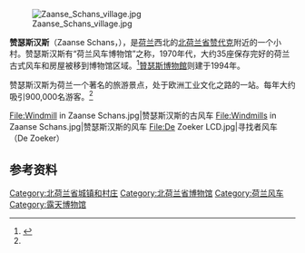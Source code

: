 
[[File:Zaanse_Schans_village.jpg|thumb]]

'''赞瑟斯汉斯'''（Zaanse Schans，{{IPA-nl|ˈzaːnsə ˈsxɑns}}），是[[荷兰|荷兰]]西北的[[北荷兰省|北荷兰省]][[赞代克|赞代克]]附近的一个小村。赞瑟斯汉斯有“荷兰风车博物馆”之称，1970年代，大约35座保存完好的荷兰古式风车和房屋被移到博物馆区域。<ref name="rot">{{cite news|url=http://www.trouw.nl/krantenarchief/2007/05/10/2243299/Zaanse_Schans_in_verrotte_staat.html|title=Zaanse Schans in verrotte staat:  Stichting wil historische panden verkopen aan huurders|last=Wier|first=Marten van de|date=10 May 2007|work=[[Trouw|Trouw]]|language=nl|accessdate=11 May 2010|archive-date=2016-03-04|archive-url=https://web.archive.org/web/20160304054457/http://www.trouw.nl/krantenarchief/2007/05/10/2243299/Zaanse_Schans_in_verrotte_staat.html|dead-url=no}}</ref>[[贊瑟斯博物館|贊瑟斯博物館]]则建于1994年。

赞瑟斯汉斯为荷兰一个著名的旅游景点，处于欧洲工业文化之路的一站。每年大约吸引900,000名游客。<ref name="rot"/>

<gallery>
File:Windmill in Zaanse Schans.jpg|赞瑟斯汉斯的古风车
File:Windmills in Zaanse Schans.jpg|赞瑟斯汉斯的风车
File:De Zoeker LCD.jpg|寻找者风车（De Zoeker）
</gallery>

{{Panorama
|image   = File:Zaanse Schans Panorama by Niels Kim.jpg
|height  = 230
|alt     = The windmills of Zaanse Schans.
|caption = <center>从左到右依次是: Het Jonge Schaap ("小绵羊"), De Zoeker ("探寻者"), De Kat ("猫"), De Gekroonde Poelenburg ("加冕的poelenburg") 和 De Huisman ("保镖").</center>
}}
==参考资料==
{{reflist}}

{{commonscat|Zaanse Schans}}
{{DEFAULTSORT:Zaanse Schans}}
[[Category:北荷兰省城镇和村庄|Category:北荷兰省城镇和村庄]]
[[Category:北荷兰省博物馆|Category:北荷兰省博物馆]]
[[Category:荷兰风车|Category:荷兰风车]]
[[Category:露天博物馆|Category:露天博物馆]]